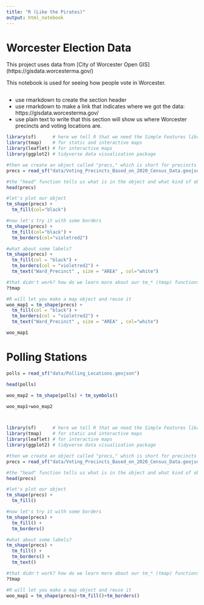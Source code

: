 ```yaml
---
title: "R (Like the Pirates)"
output: html_notebook
---
```

# Worcester Election Data
This project uses data from [City of Worcester Open GIS] (https://gisdata.worcesterma.gov/)

This notebook is used for seeing how people vote in Worcester.


```r

```



- use rmarkdown to create the section header 
- use rmarkdown to make a link that indicates where we got the data: https://gisdata.worcesterma.gov/
- use plain text to write that this section will show us where Worcester precincts and voting locations are.


```r
library(sf)      # here we tell R that we need the Simple Features library (sf)
library(tmap)    # for static and interactive maps
library(leaflet) # for interactive maps
library(ggplot2) # tidyverse data visualization package

#then we create an object called "precs," which is short for precincts and fill it with the data from our geojson file
precs = read_sf("data/Voting_Precincts_Based_on_2020_Census_Data.geojson")

#the "head" function tells us what is in the object and what kind of object it is
head(precs)

#let's plot our object
tm_shape(precs) + 
  tm_fill(col="black")

#now let's try it with some borders
tm_shape(precs) + 
  tm_fill(col="black") +
  tm_borders(col="violetred2")

#what about some labels?
tm_shape(precs) + 
  tm_fill(col = "black") +
  tm_borders(col = "violetred2") +  
  tm_text("Ward_Precinct" , size = "AREA" , col="white")

#that didn't work? how do we learn more about our tm_* (tmap) functions?
?tmap

#R will let you make a map object and reuse it
woo_map1 = tm_shape(precs) + 
  tm_fill(col = "black") +
  tm_borders(col = "violetred2") +  
  tm_text("Ward_Precinct" , size = "AREA" , col="white")

woo_map1

```


# Polling Stations 
```r
polls = read_sf("data/Polling_Locations.geojson")

head(polls)

woo_map2 = tm_shape(polls) + tm_symbols()

woo_map1+woo_map2




```




```r
library(sf)      # here we tell R that we need the Simple Features library (sf)
library(tmap)    # for static and interactive maps
library(leaflet) # for interactive maps
library(ggplot2) # tidyverse data visualization package

#then we create an object called "precs," which is short for precincts and fill it with the data from our geojson file
precs = read_sf("data/Voting_Precincts_Based_on_2020_Census_Data.geojson")

#the "head" function tells us what is in the object and what kind of object it is
head(precs)

#let's plot our object
tm_shape(precs) + 
  tm_fill()

#now let's try it with some borders
tm_shape(precs) + 
  tm_fill() +
  tm_borders()

#what about some labels?
tm_shape(precs) + 
  tm_fill() +
  tm_borders() +  
  tm_text()

#that didn't work? how do we learn more about our tm_* (tmap) functions?
?tmap

#R will let you make a map object and reuse it
woo_map1 = tm_shape(precs)+tm_fill()+tm_borders()

```
